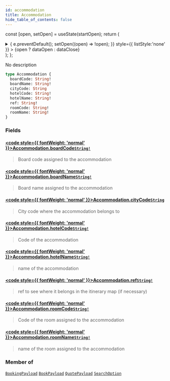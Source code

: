 ```yaml
---
id: accommodation
title: Accommodation
hide_table_of_contents: false
---
```






const [open, setOpen] = useState(startOpen);
return (
<details {...(open ? { open: true } : {})} className="details" style={{ border:'none', boxShadow:'none', background:'var(--ifm-background-color)' }}>
<summary
onClick={(e) => {
e.preventDefault();
setOpen((open) => !open);
}}
style={{ listStyle:'none' }} >
{open ? dataOpen : dataClose}
</summary>
{open && children}
</details>
);
};

No description

```graphql
type Accommodation {
  boardCode: String!
  boardName: String!
  cityCode: String
  hotelCode: String!
  hotelName: String!
  ref: String!
  roomCode: String!
  roomName: String!
}
```

### Fields

#### [<code style={{ fontWeight: 'normal' }}>Accommodation.<b>boardCode</b></code>](#)<Bullet />[`String!`](/api/scalars/string) <Badge class="badge badge--secondary" text="non-null"/> <Badge class="badge badge--secondary" text="scalar"/>

> Board code assigned to the accommodation

#### [<code style={{ fontWeight: 'normal' }}>Accommodation.<b>boardName</b></code>](#)<Bullet />[`String!`](/api/scalars/string) <Badge class="badge badge--secondary" text="non-null"/> <Badge class="badge badge--secondary" text="scalar"/>

> Board name assigned to the accommodation

#### [<code style={{ fontWeight: 'normal' }}>Accommodation.<b>cityCode</b></code>](#)<Bullet />[`String`](/api/scalars/string) <Badge class="badge badge--secondary" text="scalar"/>

> City code where the accommodation belongs to

#### [<code style={{ fontWeight: 'normal' }}>Accommodation.<b>hotelCode</b></code>](#)<Bullet />[`String!`](/api/scalars/string) <Badge class="badge badge--secondary" text="non-null"/> <Badge class="badge badge--secondary" text="scalar"/>

> Code of the accommodation

#### [<code style={{ fontWeight: 'normal' }}>Accommodation.<b>hotelName</b></code>](#)<Bullet />[`String!`](/api/scalars/string) <Badge class="badge badge--secondary" text="non-null"/> <Badge class="badge badge--secondary" text="scalar"/>

> name of the accommodation

#### [<code style={{ fontWeight: 'normal' }}>Accommodation.<b>ref</b></code>](#)<Bullet />[`String!`](/api/scalars/string) <Badge class="badge badge--secondary" text="non-null"/> <Badge class="badge badge--secondary" text="scalar"/>

> ref to see where it belongs in the itinerary map (if necessary)

#### [<code style={{ fontWeight: 'normal' }}>Accommodation.<b>roomCode</b></code>](#)<Bullet />[`String!`](/api/scalars/string) <Badge class="badge badge--secondary" text="non-null"/> <Badge class="badge badge--secondary" text="scalar"/>

> Code of the room assigned to the accommodation

#### [<code style={{ fontWeight: 'normal' }}>Accommodation.<b>roomName</b></code>](#)<Bullet />[`String!`](/api/scalars/string) <Badge class="badge badge--secondary" text="non-null"/> <Badge class="badge badge--secondary" text="scalar"/>

> name of the room assigned to the accommodation

### Member of

[`BookingPayload`](/api/objects/booking-payload) <Badge class="badge badge--secondary" text="object"/><Bullet />[`BookPayload`](/api/objects/book-payload) <Badge class="badge badge--secondary" text="object"/><Bullet />[`QuotePayload`](/api/objects/quote-payload) <Badge class="badge badge--secondary" text="object"/><Bullet />[`SearchOption`](/api/objects/search-option) <Badge class="badge badge--secondary" text="object"/>
